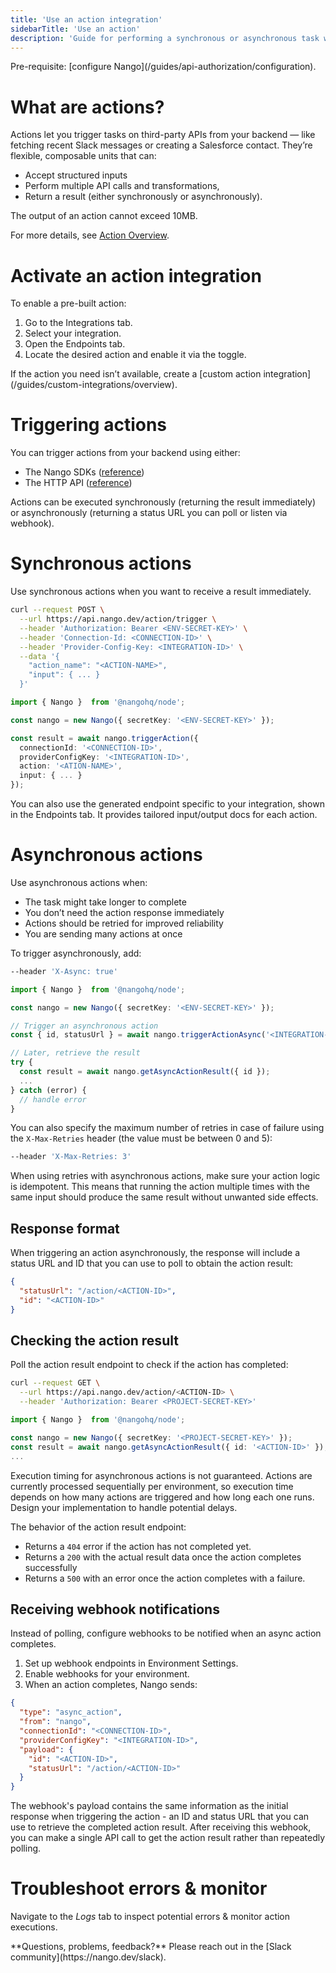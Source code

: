 ```yaml
---
title: 'Use an action integration'
sidebarTitle: 'Use an action'
description: 'Guide for performing a synchronous or asynchronous task with an external API using Nango action integrations.'
---
```


<Info>
Pre-requisite: [configure Nango](/guides/api-authorization/configuration).
</Info>

# What are actions?

Actions let you trigger tasks on third-party APIs from your backend — like fetching recent Slack messages or creating a Salesforce contact. They’re flexible, composable units that can:
- Accept structured inputs
- Perform multiple API calls and transformations,
- Return a result (either synchronously or asynchronously).

<Warning>
The output of an action cannot exceed 10MB.
</Warning>

For more details, see [Action Overview](/guides/actions/overview).

# Activate an action integration

To enable a pre-built action:
1. Go to the Integrations tab.
2. Select your integration.
3. Open the Endpoints tab.
4. Locate the desired action and enable it via the toggle.

<Tip>
If the action you need isn’t available, create a [custom action integration](/guides/custom-integrations/overview).
</Tip>

# Triggering actions

You can trigger actions from your backend using either:
- The Nango SDKs ([reference](/reference/sdks/node#trigger-an-action))
- The HTTP API ([reference](/reference/api/action/trigger))

<Tip>
Actions can be executed synchronously (returning the result immediately) or asynchronously (returning a status URL you can poll or listen via webhook).
</Tip>

# Synchronous actions

Use synchronous actions when you want to receive a result immediately.

<Tabs>

<Tab title="cURL (standard endpoint)">

```bash
curl --request POST \
  --url https://api.nango.dev/action/trigger \
  --header 'Authorization: Bearer <ENV-SECRET-KEY>' \
  --header 'Connection-Id: <CONNECTION-ID>' \
  --header 'Provider-Config-Key: <INTEGRATION-ID>' \
  --data '{
    "action_name": "<ACTION-NAME>",
    "input": { ... }
  }'
```
</Tab>

<Tab title="Node SDK">

```ts
import { Nango }  from '@nangohq/node';

const nango = new Nango({ secretKey: '<ENV-SECRET-KEY>' });

const result = await nango.triggerAction({
  connectionId: '<CONNECTION-ID>',
  providerConfigKey: '<INTEGRATION-ID>',
  action: '<ATION-NAME>',
  input: { ... }
});
```
</Tab>

</Tabs>

<Tip>
 You can also use the generated endpoint specific to your integration, shown in the Endpoints tab. It provides tailored input/output docs for each action.
</Tip>

# Asynchronous actions

Use asynchronous actions when:
- The task might take longer to complete
- You don’t need the action response immediately
- Actions should be retried for improved reliability 
- You are sending many actions at once

To trigger asynchronously, add:

<Tabs>

<Tab title="cURL (standard endpoint)">

```bash
--header 'X-Async: true'
```
</Tab>

<Tab title="Node SDK">

```ts
import { Nango }  from '@nangohq/node';

const nango = new Nango({ secretKey: '<ENV-SECRET-KEY>' });

// Trigger an asynchronous action
const { id, statusUrl } = await nango.triggerActionAsync('<INTEGRATION-ID>', '<CONNECTION-ID>', '<ACTION-NAME>', jsonInput);

// Later, retrieve the result
try {
  const result = await nango.getAsyncActionResult({ id });
  ...
} catch (error) {
  // handle error
}
```
</Tab>

</Tabs>

You can also specify the maximum number of retries in case of failure using the `X-Max-Retries` header (the value must be between 0 and 5):

```bash
--header 'X-Max-Retries: 3'
```

<Warning>
When using retries with asynchronous actions, make sure your action logic is idempotent. This means that running the action multiple times with the same input should produce the same result without unwanted side effects.
</Warning>

## Response format

When triggering an action asynchronously, the response will include a status URL and ID that you can use to poll to obtain the action result:

```json
{
  "statusUrl": "/action/<ACTION-ID>",
  "id": "<ACTION-ID>"
}
```

## Checking the action result

Poll the action result endpoint to check if the action has completed:

<Tabs>

<Tab title="cURL">

```bash
curl --request GET \
  --url https://api.nango.dev/action/<ACTION-ID> \
  --header 'Authorization: Bearer <PROJECT-SECRET-KEY>'
```
</Tab>

<Tab title="Node SDK">

```ts
import { Nango }  from '@nangohq/node';

const nango = new Nango({ secretKey: '<PROJECT-SECRET-KEY>' });
const result = await nango.getAsyncActionResult({ id: '<ACTION-ID>' });
...
```
</Tab>

</Tabs>

<Note>
Execution timing for asynchronous actions is not guaranteed. Actions are currently processed sequentially per environment, so execution time depends on how many actions are triggered and how long each one runs. Design your implementation to handle potential delays.
</Note>

The behavior of the action result endpoint:

- Returns a `404` error if the action has not completed yet.
- Returns a `200` with the actual result data once the action completes successfully
- Returns a `500` with an error once the action completes with a failure.

## Receiving webhook notifications

Instead of polling, configure webhooks to be notified when an async action completes.
1. Set up webhook endpoints in Environment Settings.
2. Enable webhooks for your environment.
3. When an action completes, Nango sends:

```json
{
  "type": "async_action",
  "from": "nango",
  "connectionId": "<CONNECTION-ID>",
  "providerConfigKey": "<INTEGRATION-ID>",
  "payload": {
    "id": "<ACTION-ID>",
    "statusUrl": "/action/<ACTION-ID>"
  }
}
```

The webhook's payload contains the same information as the initial response when triggering the action - an ID and status URL that you can use to retrieve the completed action result. After receiving this webhook, you can make a single API call to get the action result rather than repeatedly polling.

# Troubleshoot errors & monitor

Navigate to the _Logs_ tab to inspect potential errors & monitor action executions.

<Tip>
**Questions, problems, feedback?** Please reach out in the [Slack community](https://nango.dev/slack).
</Tip>
